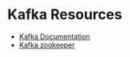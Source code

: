 # Kafka Resources

* [Kafka Documentation](https://kafka.apache.org/documentation/)
* [Kafka zookeeper](https://zookeeper.apache.org/)